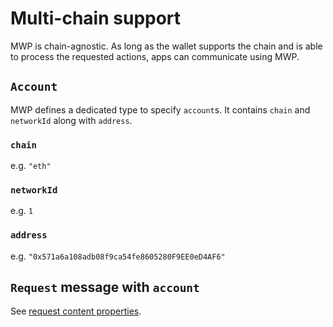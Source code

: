 


# Multi-chain support

MWP is chain-agnostic. 
As long as the wallet supports the chain and is able to process the requested actions, apps can communicate using MWP.

## `Account`

MWP defines a dedicated type to specify `account`s.
It contains `chain` and `networkId` along with `address`.

### `chain`
e.g. `"eth"`

### `networkId`
e.g. `1`

### `address`
e.g. `"0x571a6a108adb08f9ca54fe8605280F9EE0eD4AF6"`


## `Request` message with `account`

See [request content properties](messages-request#account).



<FeedbackWidget />
